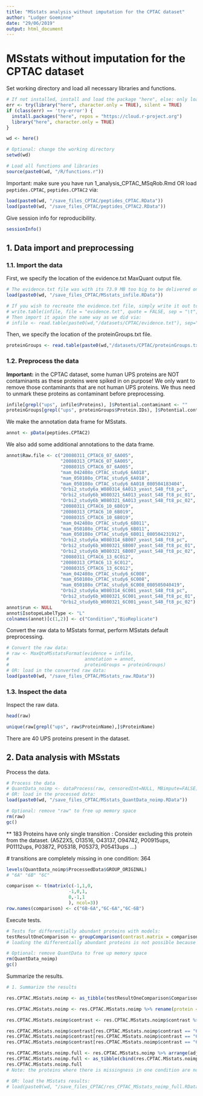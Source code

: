 ```yaml
---
title: "MSstats analysis without imputation for the CPTAC dataset"
author: "Ludger Goeminne"
date: "29/06/2019"
output: html_document
---
```


# MSstats without imputation for the CPTAC dataset

Set working directory and load all necessary libraries and functions.

```r
# If not installed, install and load the package "here", else: only load the package.
err <- try(library("here", character.only = TRUE), silent = TRUE)
if (class(err) == 'try-error') {
  install.packages("here", repos = "https://cloud.r-project.org")
  library("here", character.only = TRUE)
}

wd <- here()

# Optional: change the working directory
setwd(wd)

# Load all functions and libraries
source(paste0(wd, "/R/functions.r"))
```

Important: make sure you have run 1_analysis_CPTAC_MSqRob.Rmd OR load `peptides.CPTAC`, `peptides.CPTAC2` via:

```r
load(paste0(wd, "/save_files_CPTAC/peptides_CPTAC.RData"))
load(paste0(wd, "/save_files_CPTAC/peptides_CPTAC2.RData"))
```

Give session info for reproducibility.

```r
sessionInfo()
```

## 1. Data import and preprocessing

### 1.1. Import the data

First, we specify the location of the evidence.txt MaxQuant output file.

```r
# The evidence.txt file was with its 73.9 MB too big to be delivered on a GitHub server. However, you can load it in via the following .RData file:
load(paste0(wd, "/save_files_CPTAC/MSstats_infile.RData"))

# If you wish to recreate the evidence.txt file, simply write it out to a tab-delimited file again via:
# write.table(infile, file = "evidence.txt", quote = FALSE, sep = "\t", na = "", row.names = FALSE, col.names = TRUE)
# Then import it again the same way as we did via:
# infile <- read.table(paste0(wd,"/datasets/CPTAC/evidence.txt"), sep="\t", header=TRUE)
```

Then, we specify the location of the proteinGroups.txt file.

```r
proteinGroups <- read.table(paste0(wd,"/datasets/CPTAC/proteinGroups.txt"), sep="\t", header = TRUE)
```

### 1.2. Preprocess the data

**Important:** in the CPTAC dataset, some human UPS proteins are NOT contaminants as these proteins were spiked in on purpose! We only want to remove those contaminants that are not human UPS proteins. We thus need to unmark these proteins as contaminant before preprocessing.

```r
infile[grepl("ups", infile$Proteins), ]$Potential.contaminant <- ""
proteinGroups[grepl("ups", proteinGroups$Protein.IDs), ]$Potential.contaminant <- ""
```

We make the annotation data frame for MSstats.

```r
annot <- pData(peptides.CPTAC2)
```

We also add some additional annotations to the data frame.

```r
annot$Raw.file <- c("20080311_CPTAC6_07_6A005",
                    "20080313_CPTAC6_07_6A005",
                    "20080315_CPTAC6_07_6A005",
                    "mam_042408o_CPTAC_study6_6A018",
                    "mam_050108o_CPTAC_study6_6A018",
                    "mam_050108o_CPTAC_study6_6A018_080504183404",
                    "Orbi2_study6a_W080314_6A013_yeast_S48_ft8_pc",
                    "Orbi2_study6b_W080321_6A013_yeast_S48_ft8_pc_01",
                    "Orbi2_study6b_W080321_6A013_yeast_S48_ft8_pc_02",
                    "20080311_CPTAC6_10_6B019",
                    "20080313_CPTAC6_10_6B019",
                    "20080315_CPTAC6_10_6B019",
                    "mam_042408o_CPTAC_study6_6B011",
                    "mam_050108o_CPTAC_study6_6B011",
                    "mam_050108o_CPTAC_study6_6B011_080504231912",
                    "Orbi2_study6a_W080314_6B007_yeast_S48_ft8_pc",
                    "Orbi2_study6b_W080321_6B007_yeast_S48_ft8_pc_01",
                    "Orbi2_study6b_W080321_6B007_yeast_S48_ft8_pc_02",
                    "20080311_CPTAC6_13_6C012",
                    "20080313_CPTAC6_13_6C012",
                    "20080315_CPTAC6_13_6C012",
                    "mam_042408o_CPTAC_study6_6C008",
                    "mam_050108o_CPTAC_study6_6C008",
                    "mam_050108o_CPTAC_study6_6C008_080505040419",
                    "Orbi2_study6a_W080314_6C001_yeast_S48_ft8_pc",
                    "Orbi2_study6b_W080321_6C001_yeast_S48_ft8_pc_01",
                    "Orbi2_study6b_W080321_6C001_yeast_S48_ft8_pc_02")
annot$run <- NULL
annot$IsotopeLabelType <- "L"
colnames(annot)[c(1,2)] <- c("Condition","BioReplicate")
```

Convert the raw data to MSstats format, perform MSstats default preprocessing.

```r
# Convert the raw data:
# raw <- MaxQtoMSstatsFormat(evidence = infile,
#                            annotation = annot,
#                            proteinGroups = proteinGroups)
# OR: load in the converted raw data:
load(paste0(wd, "/save_files_CPTAC/MSstats_raw.RData"))
```

### 1.3. Inspect the data

Inspect the raw data.

```r
head(raw)
```

```r
unique(raw[grepl("ups", raw$ProteinName),]$ProteinName)
```

There are 40 UPS proteins present in the dataset.

## 2. Data analysis with MSstats

Process the data.

```r
# Process the data
# QuantData_noimp <- dataProcess(raw, censoredInt=NULL, MBimpute=FALSE)
# OR: load in the processed data:
load(paste0(wd, "/save_files_CPTAC/MSstats_QuantData_noimp.RData"))

# Optional: remove "raw" to free up memory space
rm(raw)
gc()
```

** 183 Proteins have only single transition : Consider excluding this protein from the dataset. (A5Z2X5, O13516, O43137, O94742, P00915ups, P01112ups, P03872, P05318, P05373, P05413ups ...) 

\# transitions are completely missing in one condition: 364

```r
levels(QuantData_noimp$ProcessedData$GROUP_ORIGINAL)
# "6A" "6B" "6C"
```

```r
comparison <- t(matrix(c(-1,1,0,
                       -1,0,1,
                       0,-1,1
                       ), ncol=3))
row.names(comparison) <- c("6B-6A","6C-6A","6C-6B")
```

Execute tests.

```r
# Tests for differentially abundant proteins with models:
testResultOneComparison <- groupComparison(contrast.matrix = comparison, data = QuantData_noimp)
# loading the differentially abundant proteins is not possible because the file is > 50 MB and can thus not be put on GitHub.

# Optional: remove QuantData to free up memory space
rm(QuantData_noimp)
gc()
```

Summarize the results.

```r
# 1. Summarize the results

res.CPTAC.MSstats.noimp <- as_tibble(testResultOneComparison$ComparisonResult)

res.CPTAC.MSstats.noimp <- res.CPTAC.MSstats.noimp %>% rename(protein = Protein, contrast = Label)

res.CPTAC.MSstats.noimp$contrast <- res.CPTAC.MSstats.noimp$contrast %>% as.character

res.CPTAC.MSstats.noimp$contrast[res.CPTAC.MSstats.noimp$contrast == "6B-6A"] <- "condition6B-condition6A"
res.CPTAC.MSstats.noimp$contrast[res.CPTAC.MSstats.noimp$contrast == "6C-6A"] <- "condition6C-condition6A"
res.CPTAC.MSstats.noimp$contrast[res.CPTAC.MSstats.noimp$contrast == "6C-6B"] <- "condition6C-condition6B"

res.CPTAC.MSstats.noimp.full <- res.CPTAC.MSstats.noimp %>% arrange(adj.pvalue,pvalue)
res.CPTAC.MSstats.noimp.full <- as_tibble(cbind(res.CPTAC.MSstats.noimp.full[,1], UPS = grepl("ups", res.CPTAC.MSstats.noimp.full$protein), res.CPTAC.MSstats.noimp.full[,-1]))
res.CPTAC.MSstats.noimp.full
# Note: the proteins where there is missingness in one condition are now at the bottom with a p-value of "NA".

# OR: load the MSstats results:
# load(paste0(wd, "/save_files_CPTAC/res_CPTAC_MSstats_noimp_full.RData"))
```
